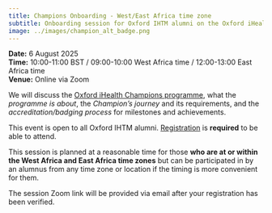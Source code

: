 ```yaml
---
title: Champions Onboarding - West/East Africa time zone
subtitle: Onboarding session for Oxford IHTM alumni on the Oxford iHealth Champions programme
image: ../images/champion_alt_badge.png
---
```


::: {.column-margin}
**Date:** 6 August 2025    
**Time:** 10:00-11:00 BST / 09:00-10:00 West Africa time / 12:00-13:00 East Africa time    
**Venue:** Online via Zoom
:::

We will discuss the [Oxford iHealth Champions programme](https://oxford-ihtm.io/champions/), what the *programme is about*, the *Champion's journey* and its requirements, and the *accreditation/badging process* for milestones and achievements.

This event is open to all Oxford IHTM alumni. [Registration](https://forms.gle/vWy1qMbjALSHAswY7){.external target="_blank"} is **required** to be able to attend.

This session is planned at a reasonable time for those **who are at or within the West Africa and East Africa time zones** but can be participated in by an alumnus from any time zone or location if the timing is more convenient for them.

The session Zoom link will be provided via email after your registration has been verified.

